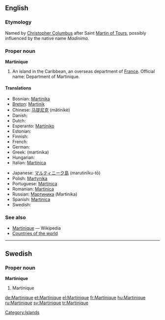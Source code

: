 ==English==

===Etymology===
Named by [[w:Christopher Columbus|Christopher Columbus]] after Saint [[w:Martin of Tours|Martin of Tours]], possibly influenced by the native name ''Madinima''.

===Proper noun===
'''Martinique'''

# An island in the Caribbean, an overseas department of [[France]].  Official name: Department of Martinique.

====Translations====
{{trans-top|Department of Martinique}}
* Bosnian: [[Martinika]] {{f}}
* [[Breton]]: [[Martinik]]
* Chinese: [[马提尼克]] (mǎtíníkè)
* Danish: {{t-|da|Martinique}}
* Dutch: {{t-|nl|Martinique}}
* Esperanto: [[Martiniko]]
* Estonian: {{t+|et|Martinique}}
* Finnish: {{t-|fi|Martinique}}
* French: {{t+|fr|Martinique|f}}
* German: {{t+|de|Martinique}}
* Greek: {{t|el|Μαρτινίκα|f|sc=Grek}} (martiníka)
* Hungarian: {{t+|hu|Martinique}}
* Italian: [[Martinica]]
{{trans-mid}}
* Japanese: [[マルティニーク島]] (marutinīku-tō)
* Polish: [[Martynika]]
* Portuguese: [[Martinica]]
* Romanian: [[Martinica]] {{f}}
* Russian: [[Мартиника]] (Martinika)
* Spanish: [[Martinica]]
* Swedish: {{t+|sv|Martinique}}
{{trans-bottom}}

===See also===
* [[w:Martinique|Martinique]] — Wikipedia
* [[Appendix:Countries of the world|Countries of the world]]

[[Category:Islands]]
----

==Swedish==

===Proper noun===
'''Martinique'''

# Martinique

[[de:Martinique]]
[[et:Martinique]]
[[el:Martinique]]
[[fr:Martinique]]
[[hu:Martinique]]
[[ru:Martinique]]
[[sv:Martinique]]
[[tr:Martinique]]